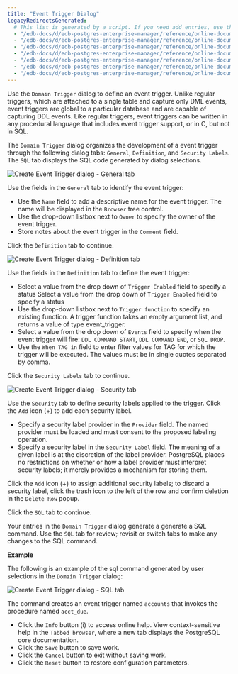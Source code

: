 ```yaml
---
title: "Event Trigger Dialog"
legacyRedirectsGenerated:
  # This list is generated by a script. If you need add entries, use the `legacyRedirects` key.
  - "/edb-docs/d/edb-postgres-enterprise-manager/reference/online-documentation/7.12/event_trigger_dialog.html"
  - "/edb-docs/d/edb-postgres-enterprise-manager/reference/online-documentation/7.14/event_trigger_dialog.html"
  - "/edb-docs/d/edb-postgres-enterprise-manager/reference/online-documentation/7.15/event_trigger_dialog.html"
  - "/edb-docs/d/edb-postgres-enterprise-manager/reference/online-documentation/7.16/event_trigger_dialog.html"
  - "/edb-docs/d/edb-postgres-enterprise-manager/reference/online-documentation/7.6/event_trigger_dialog.html"
  - "/edb-docs/d/edb-postgres-enterprise-manager/reference/online-documentation/7.7/event_trigger_dialog.html"
  - "/edb-docs/d/edb-postgres-enterprise-manager/reference/online-documentation/7.8/event_trigger_dialog.html"
---
```


<div id="event_trigger_dialog" class="registered_link"></div>

Use the `Domain Trigger` dialog to define an event trigger. Unlike regular triggers, which are attached to a single table and capture only DML events, event triggers are global to a particular database and are capable of capturing DDL events. Like regular triggers, event triggers can be written in any procedural language that includes event trigger support, or in C, but not in SQL.

The `Domain Trigger` dialog organizes the development of a event trigger through the following dialog tabs: `General`, `Definition`, and `Security Labels`. The `SQL` tab displays the SQL code generated by dialog selections.

![Create Event Trigger dialog - General tab](../../images/event_trigger_general.png)

Use the fields in the `General` tab to identify the event trigger:

-   Use the `Name` field to add a descriptive name for the event trigger. The name will be displayed in the `Browser` tree control.
-   Use the drop-down listbox next to `Owner` to specify the owner of the event trigger.
-   Store notes about the event trigger in the `Comment` field.

Click the `Definition` tab to continue.

![Create Event Trigger dialog - Definition tab](../../images/event_trigger_definition.png)

Use the fields in the `Definition` tab to define the event trigger:

-   Select a value from the drop down of `Trigger Enabled` field to specify a status Select a value from the drop down of `Trigger Enabled` field to specify a status
-   Use the drop-down listbox next to `Trigger function` to specify an existing function. A trigger function takes an empty argument list, and returns a value of type event_trigger.
-   Select a value from the drop down of `Events` field to specify when the event trigger will fire: `DDL COMMAND START`, `DDL COMMAND END`, or `SQL DROP`.
-   Use the `When TAG in` field to enter filter values for TAG for which the trigger will be executed. The values must be in single quotes separated by comma.

Click the `Security Labels` tab to continue.

![Create Event Trigger dialog - Security tab](../../images/event_trigger_security.png)

Use the `Security` tab to define security labels applied to the trigger. Click the `Add` icon (+) to add each security label.

-   Specify a security label provider in the `Provider` field. The named provider must be loaded and must consent to the proposed labeling operation.
-   Specify a security label in the `Security Label` field. The meaning of a given label is at the discretion of the label provider. PostgreSQL places no restrictions on whether or how a label provider must interpret security labels; it merely provides a mechanism for storing them.

Click the `Add` icon (+) to assign additional security labels; to discard a security label, click the trash icon to the left of the row and confirm deletion in the `Delete Row` popup.

Click the `SQL` tab to continue.

Your entries in the `Domain Trigger` dialog generate a generate a SQL command. Use the `SQL` tab for review; revisit or switch tabs to make any changes to the SQL command.

**Example**

The following is an example of the sql command generated by user selections in the `Domain Trigger` dialog:

![Create Event Trigger dialog - SQL tab](../../images/event_trigger_sql.png)

The command creates an event trigger named `accounts` that invokes the procedure named `acct_due`.

-   Click the `Info` button (i) to access online help. View context-sensitive help in the `Tabbed browser`, where a new tab displays the PostgreSQL core documentation.
-   Click the `Save` button to save work.
-   Click the `Cancel` button to exit without saving work.
-   Click the `Reset` button to restore configuration parameters.
